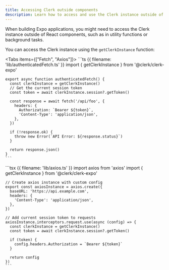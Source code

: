 ```yaml
---
title: Accessing Clerk outside components
description: Learn how to access and use the Clerk instance outside of React components in Expo applications.
---
```


When building Expo applications, you might need to access the Clerk instance outside of React components, such as in utility functions or background tasks.

You can access the Clerk instance using the `getClerkInstance` function:

<Tabs items={["Fetch", "Axios"]}>
  <Tab>
    ```ts {{ filename: 'lib/authenticatedFetch.ts' }}
    import { getClerkInstance } from '@clerk/clerk-expo'

    export async function authenticatedFetch() {
      const clerkInstance = getClerkInstance()
      // Get the current session token
      const token = await clerkInstance.session?.getToken()
      
      const response = await fetch('/api/foo', {
        headers: {
          Authorization: `Bearer ${token}`,
          'Content-Type': 'application/json',
        },
      })

      if (!response.ok) {
        throw new Error(`API Error: ${response.status}`)
      }

      return response.json()
    }
    ```
  </Tab>

  <Tab>
    ```tsx {{ filename: 'lib/axios.ts' }}
    import axios from 'axios'
    import { getClerkInstance } from '@clerk/clerk-expo'

    // Create axios instance with custom config
    export const axiosInstance = axios.create({
      baseURL: 'https://api.example.com',
      headers: {
        'Content-Type': 'application/json',
      },
    })

    // Add current session token to requests
    axiosInstance.interceptors.request.use(async (config) => {
      const clerkInstance = getClerkInstance()
      const token = await clerkInstance.session?.getToken()
      
      if (token) {
        config.headers.Authorization = `Bearer ${token}`
      }
      
      return config
    })
    ```
  </Tab>
</Tabs>